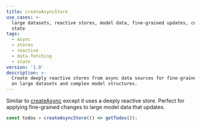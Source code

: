 ```yaml
---
title: createAsyncStore
use_cases: >-
  large datasets, reactive stores, model data, fine-grained updates, complex
  state
tags:
  - async
  - stores
  - reactive
  - data-fetching
  - state
version: '1.0'
description: >-
  Create deeply reactive stores from async data sources for fine-grained updates
  on large datasets and complex model structures.
---
```


Similar to [createAsync](/solid-router/reference/data-apis/create-async) except it uses a deeply reactive store. Perfect for applying fine-grained changes to large model data that updates.

```jsx
const todos = createAsyncStore(() => getTodos());
```
